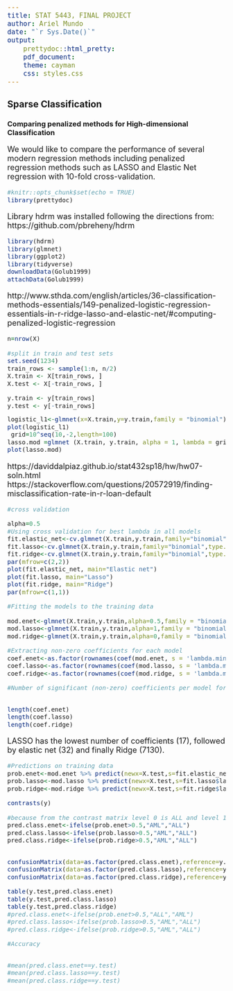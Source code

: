 ```yaml
---
title: STAT 5443, FINAL PROJECT
author: Ariel Mundo
date: "`r Sys.Date()`"
output:
    prettydoc::html_pretty:
    pdf_document: 
    theme: cayman
    css: styles.css
---
```

<style type="text/css">

p {
   font-size: 18px;
}
code.r{
  font-size: 14px;
}
pre {
  font-size: 18px
}
</style>

## Sparse Classification 

### Comparing penalized methods for High-dimensional Classification

We would like to compare the performance of several modern regression methods including penalized regression methods such as LASSO and Elastic Net regression with 10-fold cross-validation. 

```r
#knitr::opts_chunk$set(echo = TRUE)
library(prettydoc)
```

Library hdrm was installed following the directions from:
https://github.com/pbreheny/hdrm


```r

library(hdrm)
library(glmnet)
library(ggplot2)
library(tidyverse)
downloadData(Golub1999)
attachData(Golub1999)
```
http://www.sthda.com/english/articles/36-classification-methods-essentials/149-penalized-logistic-regression-essentials-in-r-ridge-lasso-and-elastic-net/#computing-penalized-logistic-regression



```r
n=nrow(X)

#split in train and test sets
set.seed(1234)
train_rows <- sample(1:n, n/2)
X.train <- X[train_rows, ]
X.test <- X[-train_rows, ]

y.train <- y[train_rows]
y.test <- y[-train_rows]

```

```r

logistic_l1<-glmnet(x=X.train,y=y.train,family = "binomial")
plot(logistic_l1)
 grid=10^seq(10,-2,length=100)
lasso.mod =glmnet (X.train, y.train, alpha = 1, lambda = grid)
plot(lasso.mod)

```
https://daviddalpiaz.github.io/stat432sp18/hw/hw07-soln.html
https://stackoverflow.com/questions/20572919/finding-misclassification-rate-in-r-loan-default

```r
#cross validation

alpha=0.5
#Using cross validation for best lambda in all models
fit.elastic_net<-cv.glmnet(X.train,y.train,family="binomial",type.measure = "class",alpha=alpha)
fit.lasso<-cv.glmnet(X.train,y.train,family="binomial",type.measure = "class",alpha=1)
fit.ridge<-cv.glmnet(X.train,y.train,family="binomial",type.measure = "class",alpha=0)
par(mfrow=c(2,2))
plot(fit.elastic_net, main="Elastic net")
plot(fit.lasso, main="Lasso")
plot(fit.ridge, main="Ridge")
par(mfrow=c(1,1))

#Fitting the models to the training data

mod.enet<-glmnet(X.train,y.train,alpha=0.5,family = "binomial",lambda=fit.elastic_net$lambda.min)
mod.lasso<-glmnet(X.train,y.train,alpha=1,family = "binomial",lambda=fit.lasso$lambda.min)
mod.ridge<-glmnet(X.train,y.train,alpha=0,family = "binomial",lambda=fit.ridge$lambda.min)

#Extracting non-zero coefficients for each model
coef.enet<-as.factor(rownames(coef(mod.enet, s = 'lambda.min'))[coef(mod.enet, s = 'lambda.min')[,1]!= 0])
coef.lasso<-as.factor(rownames(coef(mod.lasso, s = 'lambda.min'))[coef(mod.lasso, s = 'lambda.min')[,1]!= 0])
coef.ridge<-as.factor(rownames(coef(mod.ridge, s = 'lambda.min'))[coef(mod.ridge, s = 'lambda.min')[,1]!= 0])

#Number of significant (non-zero) coefficients per model for the training set


length(coef.enet)
length(coef.lasso)
length(coef.ridge)
```

LASSO has the lowest number of coefficients (17), followed by elastic net (32) and finally Ridge (7130).


```r


#Predictions on training data
prob.enet<-mod.enet %>% predict(newx=X.test,s=fit.elastic_net$lambda.min,type="response")
prob.lasso<-mod.lasso %>% predict(newx=X.test,s=fit.lasso$lambda.min,type="response")
prob.ridge<-mod.ridge %>% predict(newx=X.test,s=fit.ridge$lambda.min,type="response")

contrasts(y)

#because from the contrast matrix level 0 is ALL and level 1 is AML, the probabilities will be recoded accordingly. The predictions with probability above 0.5 will be considered AML and if below 0.5 will be considered ALL.
pred.class.enet<-ifelse(prob.enet>0.5,"AML","ALL")
pred.class.lasso<-ifelse(prob.lasso>0.5,"AML","ALL")
pred.class.ridge<-ifelse(prob.ridge>0.5,"AML","ALL")


confusionMatrix(data=as.factor(pred.class.enet),reference=y.test)
confusionMatrix(data=as.factor(pred.class.lasso),reference=y.test)
confusionMatrix(data=as.factor(pred.class.ridge),reference=y.test)

table(y.test,pred.class.enet)
table(y.test,pred.class.lasso)
table(y.test,pred.class.ridge)
#pred.class.enet<-ifelse(prob.enet>0.5,"ALL","AML")
#pred.class.lasso<-ifelse(prob.lasso>0.5,"AML","ALL")
#pred.class.ridge<-ifelse(prob.ridge>0.5,"AML","ALL")

#Accuracy


#mean(pred.class.enet==y.test)
#mean(pred.class.lasso==y.test)
#mean(pred.class.ridge==y.test)
```

